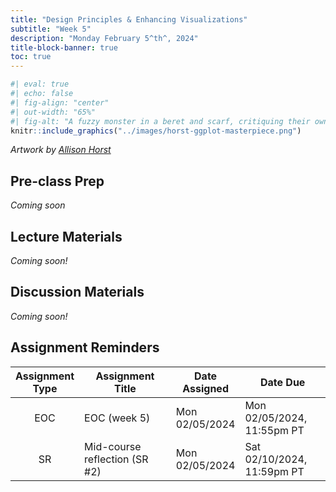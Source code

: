 ```yaml
---
title: "Design Principles & Enhancing Visualizations"
subtitle: "Week 5"
description: "Monday February 5^th^, 2024"
title-block-banner: true
toc: true
---
```


```r
#| eval: true 
#| echo: false
#| fig-align: "center"
#| out-width: "65%" 
#| fig-alt: "A fuzzy monster in a beret and scarf, critiquing their own column graph on a canvas in front of them while other assistant monsters (also in berets) carry over boxes full of elements that can be used to customize a graph (like themes and geometric shapes). In the background is a wall with framed data visualizations. Stylized text reads 'ggplot2: build a data masterpiece.'"
knitr::include_graphics("../images/horst-ggplot-masterpiece.png")
```

:::{.gray-text .center-text}
*Artwork by [Allison Horst](https://allisonhorst.com/)*
:::

## Pre-class Prep

*Coming soon* 

## Lecture Materials 

*Coming soon!*

<!-- "good data viz:" (1) clean layout "less is more", (2) use direct annotations to easy readability + interpretability, (3) make use of hierarchy to guide the reader, (4) consistent use of colors, spacing, typefaces, weights, (5) use colors wisely and make sure they work for colorblind persons, (5) more important information should receive the main attention -->
<!-- https://rstudio-conf-2022.github.io/ggplot2-graphic-design/materials/04_data_communication.pdf -->
<!-- - visual perception -->
<!-- - color theory -->
<!-- - alt text -->
<!-- - typography -->
<!-- - data-ink-ratio -->
<!-- - DEI (using icons & colors for equity awareness) -->
<!-- - storytelling (?) -->
<!-- https://albert-rapp.de/posts/ggplot2-tips/07_four_ways_colors_more_efficiently/07_four_ways_colors_more_efficiently.html -->
<!-- annotations -->
<!-- legends -->
<!-- Redundant coding: update ridgeline plot legend https://clauswilke.com/dataviz/redundant-coding.html; see `guide_colorbar()` https://rstudio-conf-2022.github.io/ggplot2-graphic-design/modules/d2-06_layout.html-->
<!-- patchwork for composing plots -->

## Discussion Materials

*Coming soon!*

## Assignment Reminders

| Assignment Type | Assignment Title               | Date Assigned  | Date Due                   |
|:---------------:|--------------------------------|----------------|----------------------------|
| EOC             | EOC (week 5)                   | Mon 02/05/2024 | Mon 02/05/2024, 11:55pm PT |
| SR              | Mid-course reflection (SR #2)  | Mon 02/05/2024 | Sat 02/10/2024, 11:59pm PT |

<!-- | Assignment Type | Assignment Title                                                                  | Date Assigned  | Date Due        | -->
<!-- |:---------------:|------------------------------------------------------------------------|----------------|----------------------------| -->
<!-- | EOC             | [EOC (week 5)](https://forms.gle/cLtHBybg6kgVDzQSA)                    | Mon 02/05/2024 | Mon 02/05/2024, 11:55pm PT | -->
<!-- | SR              | [Mid-course reflection (SR #2)](../assignments/SR2-midcourse.qmd)      | Mon 02/05/2024 | Sat 02/10/2024, 11:59pm PT | -->
